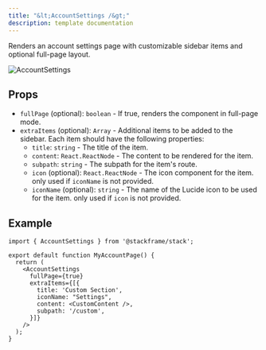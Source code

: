 ```yaml
---
title: "&lt;AccountSettings /&gt;"
description: template documentation
---
```


Renders an account settings page with customizable sidebar items and optional full-page layout.

<div className="stack-white-image-showcase">
  <img src="../imgs/account-settings.png" alt="AccountSettings" />
</div>

## Props

- `fullPage` (optional): `boolean` - If true, renders the component in full-page mode.
- `extraItems` (optional): `Array` - Additional items to be added to the sidebar. Each item should have the following properties:
  - `title`: `string` - The title of the item.
  - `content`: `React.ReactNode` - The content to be rendered for the item.
  - `subpath`: `string` - The subpath for the item's route.
  - `icon` (optional): `React.ReactNode` - The icon component for the item. only used if `iconName` is not provided.
  - `iconName` (optional): `string` - The name of the Lucide icon to be used for the item. only used if `icon` is not provided.

## Example

```tsx
import { AccountSettings } from '@stackframe/stack';

export default function MyAccountPage() {
  return (
    <AccountSettings
      fullPage={true}
      extraItems={[{
        title: 'Custom Section',
        iconName: "Settings",
        content: <CustomContent />,
        subpath: '/custom',
      }]}
    />
  );
}
```
